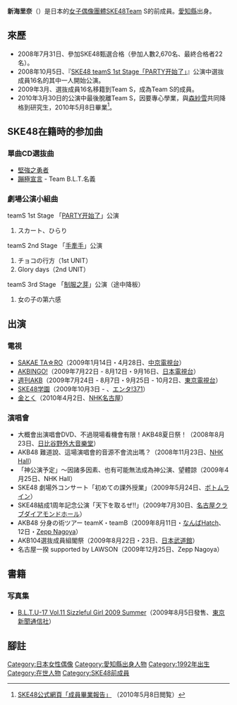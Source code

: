 {{Infobox AKB48 member
|名稱 = 新海里奈
|圖像 = 
|日文原名 = 新海 里奈
|假名 = しんかい りな
|羅馬拼音 = Shinkai Rina
|暱稱 = {{lang|ja|りなっち}}
|國籍 = {{JPN}}
|生年 = 1992
|生月 = 8
|生日 = 1
|出身地點 = {{JPN}}[[愛知縣|愛知縣]]
|身高 = 161cm
|血型 = B型
|出道作品 =《[[堅強之勇者|堅強之勇者]]》
|出道日期 = 
|加入時期 = 第1期
|經紀公司 =
|所屬團體 =
|所屬隊伍 = 
|兼任隊伍 = 
|前屬隊伍 = Team S<br>→研究生 
|選拔次數 = 
|第一屆總選舉排名 = 未入圍
|相關團體 =  [[SKE48|SKE48]]
|官方網站 =
}}

'''新海里奈'''（{{Bd|1992年|8月1日}}）是日本的[[女子偶像團體|女子偶像團體]][[SKE48|SKE48]]Team S的前成員。[[愛知縣|愛知縣]]出身。

== 來歷 ==
* 2008年7月31日、參加SKE48甄選合格（參加人數2,670名、最終合格者22名）。
* 2008年10月5日、『[[teamA_1st_Stage「PARTY开始了」#SKE48_teamS_1st_Stage「PARTY开始了」公演|SKE48 teamS 1st Stage「PARTY开始了」]]』公演中選抜成員16名的其中一人開始公演。
* 2009年3月、選抜成員16名移籍到Team S，成為Team S的成員。
* 2010年3月30日的公演中最後脫離Team S，因要專心學業，與[[森紗雪|森紗雪]]共同降格到研究生，2010年5月8日畢業<ref>[http://www.ske48.co.jp/news/?id=1273310631 SKE48公式網頁「成員畢業報告」] {{Wayback|url=http://www.ske48.co.jp/news/?id=1273310631 |date=20130507195253 }}（2010年5月8日閲覧）</ref>。

== SKE48在籍時的参加曲 ==
=== 單曲CD選抜曲 ===
* [[堅強之勇者|堅強之勇者]]
* [[藍天下的單相思|蹦極宣言]] - Team B.L.T.名義

=== 劇場公演小組曲 ===
; teamS 1st Stage 「[[teamA_1st_Stage「PARTY开始了」#SKE48_TeamS_1st_Stage「PARTY开始了」公演|PARTY开始了]]」公演
#スカート、ひらり

; teamS 2nd Stage 「[[TeamS_2nd_Stage「手牵手」|手牽手]]」公演
# チョコの行方（1st UNIT）
# Glory days（2nd UNIT）

; teamS 3rd Stage 「[[teamS_3rd_Stage「制服之芽」|制服之芽]]」公演（途中降板）
# 女の子の第六感

== 出演 ==
=== 電視 ===
* [[SAKAE_TA☆RO|SAKAE TA☆RO]]（2009年1月14日・4月28日、[[中京電視台|中京電視台]]）
* [[AKBINGO!|AKBINGO!]]（2009年7月22日 - 8月12日・9月16日、[[日本電視台|日本電視台]]）
* [[週刊AKB|週刊AKB]]（2009年7月24日 - 8月7日・9月25日 - 10月2日、[[東京電視台|東京電視台]]）
* [[SKE48学園|SKE48学園]]（2009年10月3日 - 、[[エンタ!371|エンタ!371]]）
* [[金とく|金とく]]（2010年4月2日、[[NHK名古屋放送局|NHK名古屋]]）

=== 演唱會 ===
* 大概會出演唱會DVD、不過現場看機會有限！AKB48夏日祭！（2008年8月23日、[[日比谷野外音樂堂|日比谷野外大音樂堂]]）
* AKB48 難道說、這場演唱會的音源不會流出嗎？（2008年11月23日、[[NHK_Hall|NHK Hall]]）
* 「神公演予定」～因諸多因素、也有可能無法成為神公演、望體諒（2009年4月25日、NHK Hall）
* SKE48 劇場外コンサート「初めての課外授業」（2009年5月24日、[[ボトムライン|ボトムライン]]）
* SKE48結成1周年記念公演「天下を取るぜ!!」（2009年7月30日、[[CLUB_DIAMOND_HALL|名古屋クラブダイアモンドホール]]）
* AKB48 分身の術ツアー teamK・teamB（2009年8月11日・[[湊町リバープレイス#なんばHatch|なんばHatch]]、12日・[[Zepp#Zepp_Nagoya|Zepp Nagoya]]）
* AKB104選抜成員組閣祭（2009年8月22日・23日、[[日本武道館|日本武道館]]）
* 名古屋一揆 supported by LAWSON（2009年12月25日、Zepp Nagoya）

== 書籍 ==
===写真集===
* [[BEAUTIFUL_Lady_&_TELEVISION|B.L.T.U-17 Vol.11 Sizzleful Girl 2009 Summer]]（2009年8月5日發售、[[東京新聞通信社|東京新聞通信社]]）

== 腳註 ==
{{reflist}}

{{SKE48}}
{{DEFAULTSORT:Shinkai Rina}}

[[Category:日本女性偶像|Category:日本女性偶像]]
[[Category:愛知縣出身人物|Category:愛知縣出身人物]]
[[Category:1992年出生|Category:1992年出生]]
[[Category:在世人物|Category:在世人物]]
[[Category:SKE48前成員|Category:SKE48前成員]]